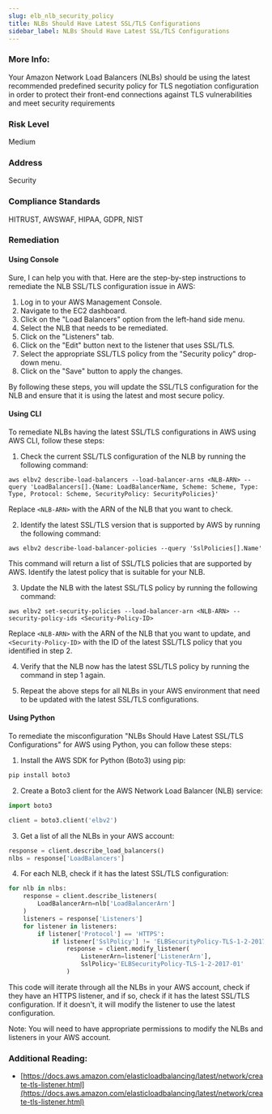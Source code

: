 ```yaml
---
slug: elb_nlb_security_policy
title: NLBs Should Have Latest SSL/TLS Configurations
sidebar_label: NLBs Should Have Latest SSL/TLS Configurations
---
```


### More Info:

Your Amazon Network Load Balancers (NLBs) should be using the latest recommended predefined security policy for TLS negotiation configuration in order to protect their front-end connections against TLS vulnerabilities and meet security requirements

### Risk Level

Medium

### Address

Security

### Compliance Standards

HITRUST, AWSWAF, HIPAA, GDPR, NIST

### Remediation

#### Using Console

Sure, I can help you with that. Here are the step-by-step instructions to remediate the NLB SSL/TLS configuration issue in AWS:

1. Log in to your AWS Management Console.
2. Navigate to the EC2 dashboard.
3. Click on the "Load Balancers" option from the left-hand side menu.
4. Select the NLB that needs to be remediated.
5. Click on the "Listeners" tab.
6. Click on the "Edit" button next to the listener that uses SSL/TLS.
7. Select the appropriate SSL/TLS policy from the "Security policy" drop-down menu.
8. Click on the "Save" button to apply the changes.

By following these steps, you will update the SSL/TLS configuration for the NLB and ensure that it is using the latest and most secure policy.

#### Using CLI

To remediate NLBs having the latest SSL/TLS configurations in AWS using AWS CLI, follow these steps:

1. Check the current SSL/TLS configuration of the NLB by running the following command:

```
aws elbv2 describe-load-balancers --load-balancer-arns <NLB-ARN> --query 'LoadBalancers[].{Name: LoadBalancerName, Scheme: Scheme, Type: Type, Protocol: Scheme, SecurityPolicy: SecurityPolicies}'
```

Replace `<NLB-ARN>` with the ARN of the NLB that you want to check.

2. Identify the latest SSL/TLS version that is supported by AWS by running the following command:

```
aws elbv2 describe-load-balancer-policies --query 'SslPolicies[].Name'
```

This command will return a list of SSL/TLS policies that are supported by AWS. Identify the latest policy that is suitable for your NLB.

3. Update the NLB with the latest SSL/TLS policy by running the following command:

```
aws elbv2 set-security-policies --load-balancer-arn <NLB-ARN> --security-policy-ids <Security-Policy-ID>
```

Replace `<NLB-ARN>` with the ARN of the NLB that you want to update, and `<Security-Policy-ID>` with the ID of the latest SSL/TLS policy that you identified in step 2.

4. Verify that the NLB now has the latest SSL/TLS policy by running the command in step 1 again.

5. Repeat the above steps for all NLBs in your AWS environment that need to be updated with the latest SSL/TLS configurations.

#### Using Python

To remediate the misconfiguration "NLBs Should Have Latest SSL/TLS Configurations" for AWS using Python, you can follow these steps:

1. Install the AWS SDK for Python (Boto3) using pip:

```python
pip install boto3
```

2. Create a Boto3 client for the AWS Network Load Balancer (NLB) service:

```python
import boto3

client = boto3.client('elbv2')
```

3. Get a list of all the NLBs in your AWS account:

```python
response = client.describe_load_balancers()
nlbs = response['LoadBalancers']
```

4. For each NLB, check if it has the latest SSL/TLS configuration:

```python
for nlb in nlbs:
    response = client.describe_listeners(
        LoadBalancerArn=nlb['LoadBalancerArn']
    )
    listeners = response['Listeners']
    for listener in listeners:
        if listener['Protocol'] == 'HTTPS':
            if listener['SslPolicy'] != 'ELBSecurityPolicy-TLS-1-2-2017-01':
                response = client.modify_listener(
                    ListenerArn=listener['ListenerArn'],
                    SslPolicy='ELBSecurityPolicy-TLS-1-2-2017-01'
                )
```

This code will iterate through all the NLBs in your AWS account, check if they have an HTTPS listener, and if so, check if it has the latest SSL/TLS configuration. If it doesn't, it will modify the listener to use the latest configuration.

Note: You will need to have appropriate permissions to modify the NLBs and listeners in your AWS account.

### Additional Reading:

- [https://docs.aws.amazon.com/elasticloadbalancing/latest/network/create-tls-listener.html](https://docs.aws.amazon.com/elasticloadbalancing/latest/network/create-tls-listener.html) 

